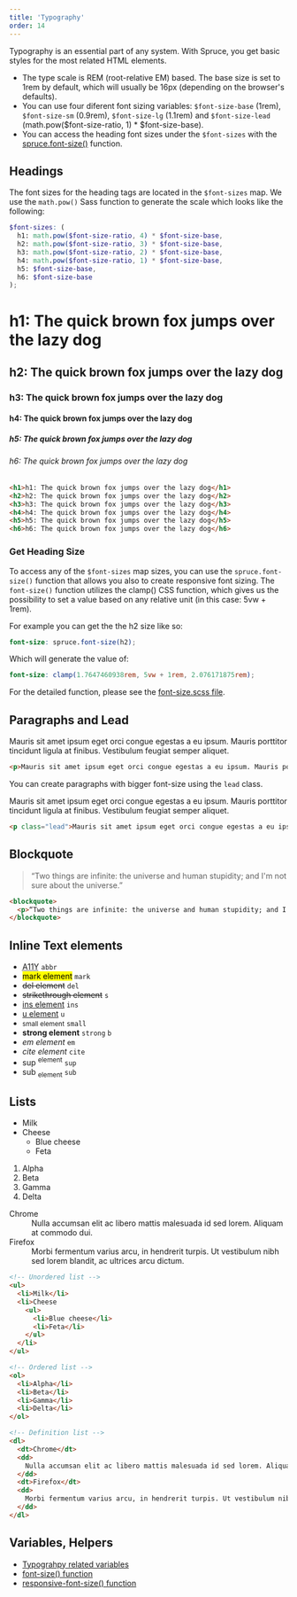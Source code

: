 ```yaml
---
title: 'Typography'
order: 14
---
```


<p class="lead">Typography is an essential part of any system. With Spruce, you get basic styles for the most related HTML elements.</p>

- The type scale is REM (root-relative EM) based. The base size is set to 1rem by default, which will usually be 16px (depending on the browser's defaults).
- You can use four diferent font sizing variables: `$font-size-base` (1rem), `$font-size-sm` (0.9rem), `$font-size-lg` (1.1rem) and `$font-size-lead` (math.pow($font-size-ratio, 1) * $font-size-base).
- You can access the heading font sizes under the `$font-sizes` with the [spruce.font-size()](/docs/sass/functions#font-size) function.


## Headings

The font sizes for the heading tags are located in the `$font-sizes` map. We use the `math.pow()` Sass function to generate the scale which looks like the following:

```scss
$font-sizes: (
  h1: math.pow($font-size-ratio, 4) * $font-size-base,
  h2: math.pow($font-size-ratio, 3) * $font-size-base,
  h3: math.pow($font-size-ratio, 2) * $font-size-base,
  h4: math.pow($font-size-ratio, 1) * $font-size-base,
  h5: $font-size-base,
  h6: $font-size-base
);
```

<Preview>
  <h1 className="preview-heading">h1: The quick brown fox jumps over the lazy dog</h1>
  <h2 className="preview-heading">h2: The quick brown fox jumps over the lazy dog</h2>
  <h3 className="preview-heading">h3: The quick brown fox jumps over the lazy dog</h3>
  <h4 className="preview-heading">h4: The quick brown fox jumps over the lazy dog</h4>
  <h5 className="preview-heading">h5: The quick brown fox jumps over the lazy dog</h5>
  <h6 className="preview-heading">h6: The quick brown fox jumps over the lazy dog</h6>
</Preview>

```html
<h1>h1: The quick brown fox jumps over the lazy dog</h1>
<h2>h2: The quick brown fox jumps over the lazy dog</h2>
<h3>h3: The quick brown fox jumps over the lazy dog</h3>
<h4>h4: The quick brown fox jumps over the lazy dog</h4>
<h5>h5: The quick brown fox jumps over the lazy dog</h5>
<h6>h6: The quick brown fox jumps over the lazy dog</h6>
```

### Get Heading Size

To access any of the `$font-sizes` map sizes, you can use the `spruce.font-size()` function that allows you also to create responsive font sizing. The `font-size()` function utilizes the clamp() CSS function, which gives us the possibility to set a value based on any relative unit (in this case: 5vw + 1rem).

For example you can get the the h2 size like so:

```scss
font-size: spruce.font-size(h2);
```

Which will generate the value of:
```scss
font-size: clamp(1.7647460938rem, 5vw + 1rem, 2.076171875rem);
```

For the detailed function, please see the [font-size.scss file](https://github.com/conedevelopment/sprucecss/blob/master/scss/function/_font-size.scss).

## Paragraphs and Lead

<Preview>
  <p>Mauris sit amet ipsum eget orci congue egestas a eu ipsum. Mauris porttitor tincidunt ligula at finibus. Vestibulum feugiat semper aliquet.</p>
</Preview>

```html
<p>Mauris sit amet ipsum eget orci congue egestas a eu ipsum. Mauris porttitor tincidunt ligula at finibus. Vestibulum feugiat semper aliquet.</p>
```

You can create paragraphs with bigger font-size using the `lead` class.

<Preview>
  <p class="lead">Mauris sit amet ipsum eget orci congue egestas a eu ipsum. Mauris porttitor tincidunt ligula at finibus. Vestibulum feugiat semper aliquet.</p>
</Preview>

```html
<p class="lead">Mauris sit amet ipsum eget orci congue egestas a eu ipsum. Mauris porttitor tincidunt ligula at finibus. Vestibulum feugiat semper aliquet.</p>
```

## Blockquote

<Preview>
  <blockquote>
    <p>“Two things are infinite: the universe and human stupidity; and I'm not sure about the universe.”</p>
  </blockquote>
</Preview>

```html
<blockquote>
  <p>“Two things are infinite: the universe and human stupidity; and I'm not sure about the universe.”</p>
</blockquote>
```

## Inline Text elements

<Preview>
  <ul class="inline-text-element-list">
    <li><abbr title="Accessibility">A11Y</abbr> <code>abbr</code></li>
    <li><mark>mark element</mark> <code>mark</code></li>
    <li><del>del element</del> <code>del</code></li>
    <li><s>strikethrough element</s> <code>s</code></li>
    <li><ins>ins element</ins> <code>ins</code></li>
    <li><u>u element</u> <code>u</code></li>
    <li><small>small element</small> <code>small</code></li>
    <li><strong>strong element</strong> <code>strong</code> <code>b</code></li>
    <li><em>em element</em> <code>em</code></li>
    <li><cite>cite element</cite> <code>cite</code></li>
    <li>sup <sup>element</sup> <code>sup</code></li>
    <li>sub <sub>element</sub> <code>sub</code></li>
</ul>
</Preview>

## Lists

<Preview>
<ul>
  <li>Milk</li>
  <li>Cheese
    <ul>
      <li>Blue cheese</li>
      <li>Feta</li>
    </ul>
  </li>
</ul>

<ol>
  <li>Alpha</li>
  <li>Beta</li>
  <li>Gamma</li>
  <li>Delta</li>
</ol>

<dl>
  <dt>Chrome</dt>
  <dd>
    Nulla accumsan elit ac libero mattis malesuada id sed lorem. Aliquam at commodo dui.
  </dd>
  <dt>Firefox</dt>
  <dd>
    Morbi fermentum varius arcu, in hendrerit turpis. Ut vestibulum nibh sed lorem blandit, ac ultrices arcu dictum.
  </dd>
</dl>
</Preview>

```html
<!-- Unordered list -->
<ul>
  <li>Milk</li>
  <li>Cheese
    <ul>
      <li>Blue cheese</li>
      <li>Feta</li>
    </ul>
  </li>
</ul>

<!-- Ordered list -->
<ol>
  <li>Alpha</li>
  <li>Beta</li>
  <li>Gamma</li>
  <li>Delta</li>
</ol>

<!-- Definition list -->
<dl>
  <dt>Chrome</dt>
  <dd>
    Nulla accumsan elit ac libero mattis malesuada id sed lorem. Aliquam at commodo dui.
  </dd>
  <dt>Firefox</dt>
  <dd>
    Morbi fermentum varius arcu, in hendrerit turpis. Ut vestibulum nibh sed lorem blandit, ac ultrices arcu dictum.
  </dd>
</dl>

```

## Variables, Helpers

- [Typograhpy related variables](/docs/sass/variables/#typography)
- [font-size() function](/docs/sass/functions/#font-size)
- [responsive-font-size() function](/docs/sass/functions/#responsive-font-size)
